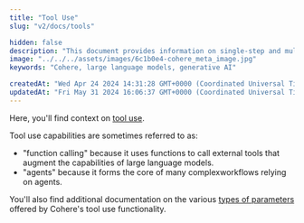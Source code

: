 ```yaml
---
title: "Tool Use"
slug: "v2/docs/tools"

hidden: false 
description: "This document provides information on single-step and multi-step tool use, including their definitions and applications in workflows. It also includes details on parameters offered by Cohere's tool use functionality and guidance on when to use single-step versus multi-step capabilities."
image: "../../../assets/images/6c1b0e4-cohere_meta_image.jpg"  
keywords: "Cohere, large language models, generative AI"

createdAt: "Wed Apr 24 2024 14:31:28 GMT+0000 (Coordinated Universal Time)"
updatedAt: "Fri May 31 2024 16:06:37 GMT+0000 (Coordinated Universal Time)"
---
```

Here, you'll find context on [tool use](v2/docs/tool-use).

Tool use capabilities are sometimes referred to as:
 - "function calling" because it uses functions to call external tools that augment the capabilities of large language models.
 - "agents" because it forms the core of many complexworkflows relying on agents. 

You'll also find additional documentation on the various [types of parameters](v2docs/parameter-types-in-tool-use) offered by Cohere's tool use functionality.
